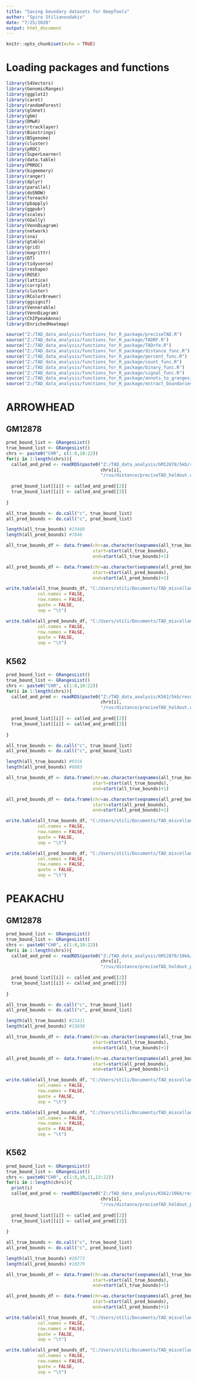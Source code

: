 ```yaml
---
title: "Saving boundary datasets for DeepTools"
author: "Spiro Stilianoudakis"
date: "7/25/2020"
output: html_document
---
```


```r
knitr::opts_chunk$set(echo = TRUE)
```

# Loading packages and functions

```r
library(S4Vectors)
library(GenomicRanges)
library(ggplot2)
library(caret)
library(randomForest)
library(glmnet)
library(gbm)
library(DMwR)
library(rtracklayer)
library(Biostrings)
library(BSgenome)
library(cluster)
library(pROC)
library(SuperLearner)
library(data.table)
library(PRROC)
library(bigmemory)
library(ranger)
library(dplyr)
library(parallel)
library(doSNOW)
library(foreach)
library(pbapply)
library(ggpubr)
library(scales)
library(GGally)
library(VennDiagram)
library(network)
library(sna)
library(gtable)
library(grid)
library(magrittr) 
library(DT)
library(tidyverse)
library(reshape)
library(ROSE)
library(lattice)
library(corrplot)
library(cluster)
library(RColorBrewer)
library(ggsignif)
library(Vennerable)
library(VennDiagram)
library(ChIPpeakAnno)
library(EnrichedHeatmap)

source("Z:/TAD_data_analysis/functions_for_R_package/preciseTAD.R")
source("Z:/TAD_data_analysis/functions_for_R_package/TADRF.R")
source("Z:/TAD_data_analysis/functions_for_R_package/TADrfe.R")
source("Z:/TAD_data_analysis/functions_for_R_package/distance_func.R")
source("Z:/TAD_data_analysis/functions_for_R_package/percent_func.R")
source("Z:/TAD_data_analysis/functions_for_R_package/count_func.R")
source("Z:/TAD_data_analysis/functions_for_R_package/binary_func.R")
source("Z:/TAD_data_analysis/functions_for_R_package/signal_func.R")
source("Z:/TAD_data_analysis/functions_for_R_package/annots_to_granges_func.R")
source("Z:/TAD_data_analysis/functions_for_R_package/extract_boundaries_func.R")

```

# ARROWHEAD

## GM12878

```r
pred_bound_list <- GRangesList()
true_bound_list <- GRangesList()
chrs <- paste0("CHR", c(1:8,10:22))
for(i in 1:length(chrs)){
  called_and_pred <- readRDS(paste0("Z:/TAD_data_analysis/GM12878/5kb/results_by_chr/",
                                    chrs[i],
                                    "/rus/distance/preciseTAD_holdout.rds"))
  
  pred_bound_list[[i]] <- called_and_pred[[2]]
  true_bound_list[[i]] <- called_and_pred[[3]]
  
}

all_true_bounds <- do.call("c", true_bound_list)
all_pred_bounds <- do.call("c", pred_bound_list)

length(all_true_bounds) #15468
length(all_pred_bounds) #7846

all_true_bounds_df <- data.frame(chr=as.character(seqnames(all_true_bounds)),
                                 start=start(all_true_bounds),
                                 end=start(all_true_bounds)+1)

all_pred_bounds_df <- data.frame(chr=as.character(seqnames(all_pred_bounds)),
                                 start=start(all_pred_bounds),
                                 end=start(all_pred_bounds)+1)

write.table(all_true_bounds_df, "C:/Users/stili/Documents/TAD_miscellaneous/data/bedfiles_for_deeptools/arrowhead_gm12878_5kb.bed",
            col.names = FALSE,
            row.names = FALSE,
            quote = FALSE,
            sep = "\t")

write.table(all_pred_bounds_df, "C:/Users/stili/Documents/TAD_miscellaneous/data/bedfiles_for_deeptools/preciseTAD_arrowhead_gm12878_5kb.bed",
            col.names = FALSE,
            row.names = FALSE,
            quote = FALSE,
            sep = "\t")
```


## K562

```r
pred_bound_list <- GRangesList()
true_bound_list <- GRangesList()
chrs <- paste0("CHR", c(1:8,10:22))
for(i in 1:length(chrs)){
  called_and_pred <- readRDS(paste0("Z:/TAD_data_analysis/K562/5kb/results_by_chr/",
                                    chrs[i],
                                    "/rus/distance/preciseTAD_holdout.rds"))
  
  pred_bound_list[[i]] <- called_and_pred[[2]]
  true_bound_list[[i]] <- called_and_pred[[3]]
  
}

all_true_bounds <- do.call("c", true_bound_list)
all_pred_bounds <- do.call("c", pred_bound_list)

length(all_true_bounds) #9316
length(all_pred_bounds) #8883

all_true_bounds_df <- data.frame(chr=as.character(seqnames(all_true_bounds)),
                                 start=start(all_true_bounds),
                                 end=start(all_true_bounds)+1)

all_pred_bounds_df <- data.frame(chr=as.character(seqnames(all_pred_bounds)),
                                 start=start(all_pred_bounds),
                                 end=start(all_pred_bounds)+1)

write.table(all_true_bounds_df, "C:/Users/stili/Documents/TAD_miscellaneous/data/bedfiles_for_deeptools/arrowhead_k562_5kb.bed",
            col.names = FALSE,
            row.names = FALSE,
            quote = FALSE,
            sep = "\t")

write.table(all_pred_bounds_df, "C:/Users/stili/Documents/TAD_miscellaneous/data/bedfiles_for_deeptools/preciseTAD_arrowhead_k562_5kb.bed",
            col.names = FALSE,
            row.names = FALSE,
            quote = FALSE,
            sep = "\t")
```


# PEAKACHU

## GM12878

```r
pred_bound_list <- GRangesList()
true_bound_list <- GRangesList()
chrs <- paste0("CHR", c(1:8,10:22))
for(i in 1:length(chrs)){
  called_and_pred <- readRDS(paste0("Z:/TAD_data_analysis/GM12878/10kb/results_by_chr/",
                                    chrs[i],
                                    "/rus/distance/preciseTAD_holdout_peakachu.rds"))
  
  pred_bound_list[[i]] <- called_and_pred[[2]]
  true_bound_list[[i]] <- called_and_pred[[3]]
  
}

all_true_bounds <- do.call("c", true_bound_list)
all_pred_bounds <- do.call("c", pred_bound_list)

length(all_true_bounds) #21421
length(all_pred_bounds) #15838

all_true_bounds_df <- data.frame(chr=as.character(seqnames(all_true_bounds)),
                                 start=start(all_true_bounds),
                                 end=start(all_true_bounds)+1)

all_pred_bounds_df <- data.frame(chr=as.character(seqnames(all_pred_bounds)),
                                 start=start(all_pred_bounds),
                                 end=start(all_pred_bounds)+1)

write.table(all_true_bounds_df, "C:/Users/stili/Documents/TAD_miscellaneous/data/bedfiles_for_deeptools/peakachu_gm12878_10kb.bed",
            col.names = FALSE,
            row.names = FALSE,
            quote = FALSE,
            sep = "\t")

write.table(all_pred_bounds_df, "C:/Users/stili/Documents/TAD_miscellaneous/data/bedfiles_for_deeptools/preciseTAD_peakachu_gm12878_10kb.bed",
            col.names = FALSE,
            row.names = FALSE,
            quote = FALSE,
            sep = "\t")
```


## K562

```r
pred_bound_list <- GRangesList()
true_bound_list <- GRangesList()
chrs <- paste0("CHR", c(1:8,10,11,13:22))
for(i in 1:length(chrs)){
  print(i)
  called_and_pred <- readRDS(paste0("Z:/TAD_data_analysis/K562/10kb/results_by_chr/",
                                    chrs[i],
                                    "/rus/distance/preciseTAD_holdout_peakachu.rds"))
  
  pred_bound_list[[i]] <- called_and_pred[[2]]
  true_bound_list[[i]] <- called_and_pred[[3]]
  
}

all_true_bounds <- do.call("c", true_bound_list)
all_pred_bounds <- do.call("c", pred_bound_list)

length(all_true_bounds) #20773
length(all_pred_bounds) #10379

all_true_bounds_df <- data.frame(chr=as.character(seqnames(all_true_bounds)),
                                 start=start(all_true_bounds),
                                 end=start(all_true_bounds)+1)

all_pred_bounds_df <- data.frame(chr=as.character(seqnames(all_pred_bounds)),
                                 start=start(all_pred_bounds),
                                 end=start(all_pred_bounds)+1)

write.table(all_true_bounds_df, "C:/Users/stili/Documents/TAD_miscellaneous/data/bedfiles_for_deeptools/peakachu_k562_10kb.bed",
            col.names = FALSE,
            row.names = FALSE,
            quote = FALSE,
            sep = "\t")

write.table(all_pred_bounds_df, "C:/Users/stili/Documents/TAD_miscellaneous/data/bedfiles_for_deeptools/preciseTAD_peakachu_k562_10kb.bed",
            col.names = FALSE,
            row.names = FALSE,
            quote = FALSE,
            sep = "\t")
```

